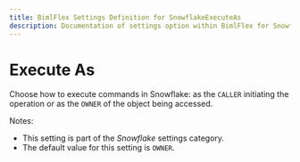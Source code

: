 ```yaml
---
title: BimlFlex Settings Definition for SnowflakeExecuteAs
description: Documentation of settings option within BimlFlex for SnowflakeExecuteAs
---
```

<head>
  <meta name="varigenceProduct" content="BimlFlex"></meta>
  <meta name="varigenceArticleType" content="Reference"></meta>
</head>

# Execute As

Choose how to execute commands in Snowflake: as the `CALLER` initiating the operation or as the `OWNER` of the object being accessed.

Notes:

* This setting is part of the *Snowflake* settings category.
* The default value for this setting is `OWNER`.

